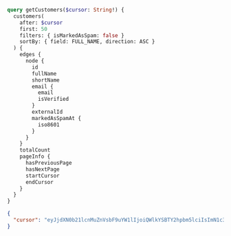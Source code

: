 ```graphql Query
query getCustomers($cursor: String!) {
  customers(
    after: $cursor
    first: 50
    filters: { isMarkedAsSpam: false }
    sortBy: { field: FULL_NAME, direction: ASC }
  ) {
    edges {
      node {
        id
        fullName
        shortName
        email {
          email
          isVerified
        }
        externalId
        markedAsSpamAt {
          iso8601
        }
      }
    }
    totalCount
    pageInfo {
      hasPreviousPage
      hasNextPage
      startCursor
      endCursor
    }
  }
}
```

```json Variables
{
  "cursor": "eyJjdXN0b21lcnMuZnVsbF9uYW1lIjoiQWlkYSBTY2hpbm5lciIsImN1c3RvbWVycy5pZCI6ImNfMDFHMThFU01TWkdUWTQwU1pITk03M0hBQkIifQ=="
}
```
